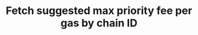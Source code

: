 ---
title: 'Fetch suggested max priority fee per gas by chain ID'
openapi: 'GET /instruction/estimate/max_priority_fee_per_gas/{chainId}'
---